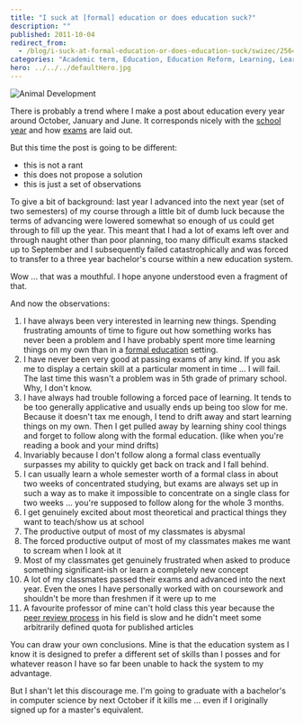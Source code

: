 ```yaml
---
title: "I suck at [formal] education or does education suck?"
description: ""
published: 2011-10-04
redirect_from:
  - /blog/i-suck-at-formal-education-or-does-education-suck/swizec/2564
categories: "Academic term, Education, Education Reform, Learning, Learning Theories, Uncategorized"
hero: ../../../defaultHero.jpg
---
```


![Animal Development](https://swizec.com/wp-content/uploads/2011/10/3954094115_0f1a0e6a98_m9.jpg)

There is probably a trend where I make a post about education every year around October, January and June. It corresponds nicely with the [school year](http://en.wikipedia.org/wiki/Academic_term) and how [exams](http://en.wikipedia.org/wiki/Test_%28assessment%29) are laid out.

But this time the post is going to be different:

- this is not a rant
- this does not propose a solution
- this is just a set of observations

To give a bit of background: last year I advanced into the next year (set of two semesters) of my course through a little bit of dumb luck because the terms of advancing were lowered somewhat so enough of us could get through to fill up the year. This meant that I had a lot of exams left over and through naught other than poor planning, too many difficult exams stacked up to September and I subsequently failed catastrophically and was forced to transfer to a three year bachelor's course within a new education system.

Wow ... that was a mouthful. I hope anyone understood even a fragment of that.

And now the observations:

1.  I have always been very interested in learning new things. Spending frustrating amounts of time to figure out how something works has never been a problem and I have probably spent more time learning things on my own than in a [formal education](http://en.wikipedia.org/wiki/Education) setting.
2.  I have never been very good at passing exams of any kind. If you ask me to display a certain skill at a particular moment in time ... I will fail. The last time this wasn't a problem was in 5th grade of primary school. Why, I don't know.
3.  I have always had trouble following a forced pace of learning. It tends to be too generally applicative and usually ends up being too slow for me. Because it doesn't tax me enough, I tend to drift away and start learning things on my own. Then I get pulled away by learning shiny cool things and forget to follow along with the formal education. (like when you're reading a book and your mind drifts)
4.  Invariably because I don't follow along a formal class eventually surpasses my ability to quickly get back on track and I fall behind.
5.  I can usually learn a whole semester worth of a formal class in about two weeks of concentrated studying, but exams are always set up in such a way as to make it impossible to concentrate on a single class for two weeks ... you're supposed to follow along for the whole 3 months.
6.  I get genuinely excited about most theoretical and practical things they want to teach/show us at school
7.  The productive output of most of my classmates is abysmal
8.  The forced productive output of most of my classmates makes me want to scream when I look at it
9.  Most of my classmates get genuinely frustrated when asked to produce something significant-ish or learn a completely new concept
10. A lot of my classmates passed their exams and advanced into the next year. Even the ones I have personally worked with on coursework and shouldn't be more than freshmen if it were up to me
11. A favourite professor of mine can't hold class this year because the [peer review process](http://en.wikipedia.org/wiki/Peer_review) in his field is slow and he didn't meet some arbitrarily defined quota for published articles

You can draw your own conclusions. Mine is that the education system as I know it is designed to prefer a different set of skills than I posses and for whatever reason I have so far been unable to hack the system to my advantage.

But I shan't let this discourage me. I'm going to graduate with a bachelor's in computer science by next October if it kills me ... even if I originally signed up for a master's equivalent.